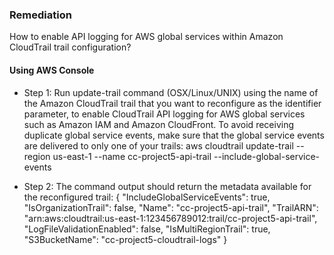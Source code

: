 ### Remediation

How to enable API logging for AWS global services within Amazon CloudTrail trail configuration?

#### Using AWS Console

- Step 1: Run update-trail command (OSX/Linux/UNIX) using the name of the Amazon CloudTrail trail that you want to reconfigure as the identifier parameter, to enable CloudTrail API logging for AWS global services such as Amazon IAM and Amazon CloudFront. To avoid receiving duplicate global service events, make sure that the global service events are delivered to only one of your trails:
  aws cloudtrail update-trail
  --region us-east-1
  --name cc-project5-api-trail
  --include-global-service-events

- Step 2: The command output should return the metadata available for the reconfigured trail:
  \{
  "IncludeGlobalServiceEvents": true,
  "IsOrganizationTrail": false,
  "Name": "cc-project5-api-trail",
  "TrailARN": "arn:aws:cloudtrail:us-east-1:123456789012:trail/cc-project5-api-trail",
  "LogFileValidationEnabled": false,
  "IsMultiRegionTrail": true,
  "S3BucketName": "cc-project5-cloudtrail-logs"
  \}
